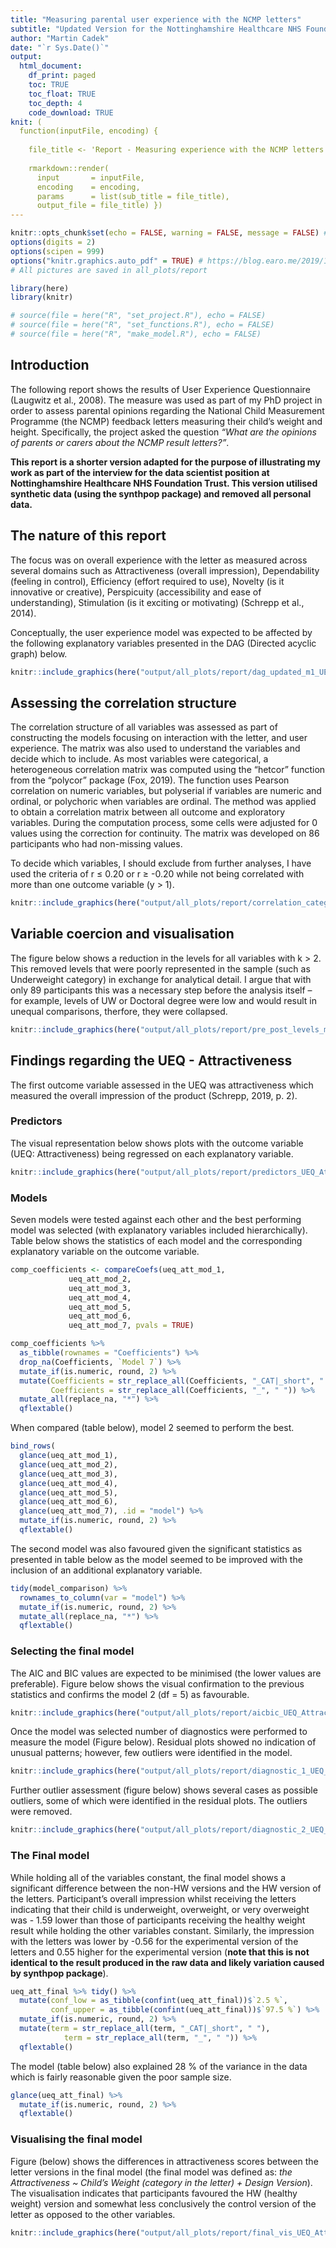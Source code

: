 ```yaml
---
title: "Measuring parental user experience with the NCMP letters"
subtitle: "Updated Version for the Nottinghamshire Healthcare NHS Foundation Trust"
author: "Martin Cadek"
date: "`r Sys.Date()`"
output:
  html_document:
    df_print: paged
    toc: TRUE
    toc_float: TRUE
    toc_depth: 4
    code_download: TRUE
knit: (
  function(inputFile, encoding) { 
  
    file_title <- 'Report - Measuring experience with the NCMP letters'
    
    rmarkdown::render( 
      input       = inputFile, 
      encoding    = encoding, 
      params      = list(sub_title = file_title),      
      output_file = file_title) })
---
```


```r
knitr::opts_chunk$set(echo = FALSE, warning = FALSE, message = FALSE) # Hide all code chunks
options(digits = 2)
options(scipen = 999)
options("knitr.graphics.auto_pdf" = TRUE) # https://blog.earo.me/2019/10/26/reduce-frictions-rmd/
# All pictures are saved in all_plots/report
```


```r
library(here)
library(knitr)
```

```r
# source(file = here("R", "set_project.R"), echo = FALSE)
# source(file = here("R", "set_functions.R"), echo = FALSE)
# source(file = here("R", "make_model.R"), echo = FALSE)
```

## Introduction
The following report shows the results of User Experience Questionnaire (Laugwitz et al., 2008). The measure was used as part of my PhD project in order to assess parental opinions regarding the National Child Measurement Programme (the NCMP) feedback letters measuring their child's weight and height. Specifically, the project asked the question *“What are the opinions of parents or carers about the NCMP result letters?”*.

**This report is a shorter version adapted for the purpose of illustrating my work as part of the interview for the data scientist position at Nottinghamshire Healthcare NHS Foundation Trust. This version utilised synthetic data (using the synthpop package) and removed all personal data.**

## The nature of this report
The focus was on overall experience with the letter as measured across several domains such as Attractiveness (overall impression), Dependability (feeling in control), Efficiency (effort required to use), Novelty (is it innovative or creative), Perspicuity (accessibility and ease of understanding), Stimulation (is it exciting or motivating) (Schrepp et al., 2014). 

Conceptually, the user experience model was expected to be affected by the following explanatory variables presented in the DAG (Directed acyclic graph) below. 

```r
knitr::include_graphics(here("output/all_plots/report/dag_updated_m1_UEQ.png"))
```

## Assessing the correlation structure
The correlation structure of all variables was assessed as part of constructing the models focusing on interaction with the letter, and user experience. The matrix was also used to understand the variables and decide which to include. As most variables were categorical, a heterogeneous correlation matrix was computed using the “hetcor" function from the “polycor” package (Fox, 2019). The function uses Pearson correlation on numeric variables, but polyserial if variables are numeric and ordinal, or polychoric when variables are ordinal. The method was applied to obtain a correlation matrix between all outcome and exploratory variables. During the computation process, some cells were adjusted for 0 values using the correction for continuity. The matrix was developed on 86 participants who had non-missing values. 

To decide which variables, I should exclude from further analyses, I have used the criteria of r ≤ 0.20 or r ≥ -0.20 while not being correlated with more than one outcome variable (y > 1).

```r
knitr::include_graphics(here("output/all_plots/report/correlation_categorical.png"))
```

## Variable coercion and visualisation
The figure below shows a reduction in the levels for all variables with k > 2. This removed levels that were poorly represented in the sample (such as Underweight category) in exchange for analytical detail. I argue that with only 89 participants this was a necessary step before the analysis itself – for example, levels of UW or Doctoral degree were low and would result in unequal comparisons, therfore, they were collapsed.

```r
knitr::include_graphics(here("output/all_plots/report/pre_post_levels_merged.png"))
```

## Findings regarding the UEQ - Attractiveness
The first outcome variable assessed in the UEQ was attractiveness which measured the overall impression of the product (Schrepp, 2019, p. 2).

### Predictors
The visual representation below shows plots with the outcome variable (UEQ: Attractiveness) being regressed on each explanatory variable. 

```r
knitr::include_graphics(here("output/all_plots/report/predictors_UEQ_Attractiveness_vars.png"))
```


### Models
Seven models were tested against each other and the best performing model was selected (with explanatory variables included hierarchically). Table below shows the statistics of each model and the corresponding explanatory variable on the outcome variable. 

```r
comp_coefficients <- compareCoefs(ueq_att_mod_1, 
             ueq_att_mod_2, 
             ueq_att_mod_3, 
             ueq_att_mod_4, 
             ueq_att_mod_5, 
             ueq_att_mod_6, 
             ueq_att_mod_7, pvals = TRUE)

comp_coefficients %>%
  as_tibble(rownames = "Coefficients") %>%
  drop_na(Coefficients, `Model 7`) %>%
  mutate_if(is.numeric, round, 2) %>%
  mutate(Coefficients = str_replace_all(Coefficients, "_CAT|_short", " "),
         Coefficients = str_replace_all(Coefficients, "_", " ")) %>%
  mutate_all(replace_na, "*") %>%
  qflextable()

```

When compared (table below), model 2 seemed to perform the best.

```r
bind_rows(
  glance(ueq_att_mod_1),
  glance(ueq_att_mod_2),
  glance(ueq_att_mod_3),
  glance(ueq_att_mod_4),
  glance(ueq_att_mod_5),
  glance(ueq_att_mod_6),
  glance(ueq_att_mod_7), .id = "model") %>%
  mutate_if(is.numeric, round, 2) %>%
  qflextable()
```

The second model was also favoured given the significant statistics as presented in table below as the model seemed to be improved with the inclusion of an additional explanatory variable.

```r
tidy(model_comparison) %>%
  rownames_to_column(var = "model") %>%
  mutate_if(is.numeric, round, 2) %>%
  mutate_all(replace_na, "*") %>%
  qflextable()
```

### Selecting the final model

The AIC and BIC values are expected to be minimised (the lower values are preferable). Figure below shows the visual confirmation to the previous statistics and confirms the model 2 (df = 5) as favourable.

```r
knitr::include_graphics(here("output/all_plots/report/aicbic_UEQ_Attractiveness_mod.png"))
```

Once the model was selected number of diagnostics were performed to measure the model (Figure below). Residual plots showed no indication of unusual patterns; however, few outliers were identified in the model.

```r
knitr::include_graphics(here("output/all_plots/report/diagnostic_1_UEQ_Attractiveness.png"))
```

Further outlier assessment (figure below) shows several cases as possible outliers, some of which were identified in the residual plots. The outliers were removed.

```r
knitr::include_graphics(here("output/all_plots/report/diagnostic_2_UEQ_Attractiveness.png"))
```

### The Final model
While holding all of the variables constant, the final model shows a significant difference between the non-HW versions and the HW version of the letters. Participant’s overall impression whilst receiving the letters indicating that their child is underweight, overweight, or very overweight was - 1.59 lower than those of participants receiving the healthy weight result while holding the other variables constant. Similarly, the impression with the letters was lower by -0.56 for the experimental version of the letters and 0.55 higher for the experimental version (**note that this is not identical to the result produced in the raw data and likely variation caused by synthpop package**).

```r
ueq_att_final %>% tidy() %>%
  mutate(conf_low = as_tibble(confint(ueq_att_final))$`2.5 %`,
         conf_upper = as_tibble(confint(ueq_att_final))$`97.5 %`) %>%
  mutate_if(is.numeric, round, 2) %>%
  mutate(term = str_replace_all(term, "_CAT|_short", " "),
            term = str_replace_all(term, "_", " ")) %>%
  qflextable()

```

The model (table below) also explained 28 % of the variance in the data which is fairly reasonable given the poor sample size.

```r
glance(ueq_att_final) %>%
  mutate_if(is.numeric, round, 2) %>%
  qflextable()
```

### Visualising the final model
Figure (below) shows the differences in attractiveness scores between the letter versions in the final model (the final model was defined as: *the Attractiveness ~ Child's Weight (category in the letter) + Design Version*). The visualisation indicates that participants favoured the HW (healthy weight) version and somewhat less conclusively the control version of the letter as opposed to the other variables.

```r
knitr::include_graphics(here("output/all_plots/report/final_vis_UEQ_Attractiveness.png"))
```
